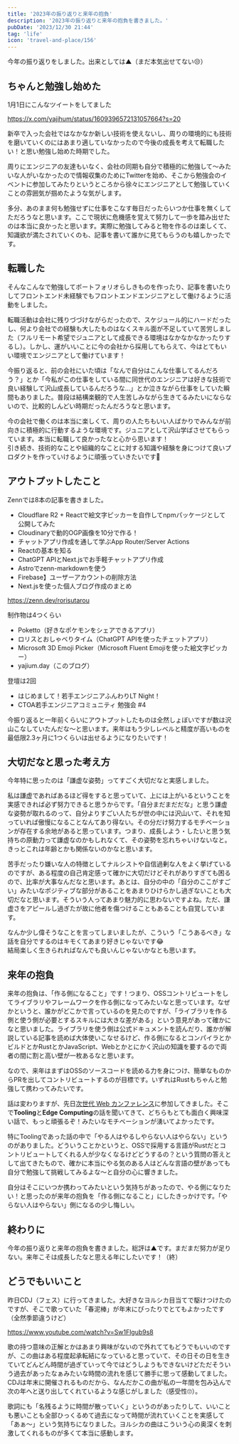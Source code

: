 ```yaml
---
title: '2023年の振り返りと来年の抱負'
description: '2023年の振り返りと来年の抱負を書きました。'
pubDate: '2023/12/30 21:44'
tag: 'life'
icon: 'travel-and-place/156'
---
```


今年の振り返りをしました。出来としては▲（まだ本気出せてない😒）

## ちゃんと勉強し始めた

1月1日にこんなツイートをしてました  

https://x.com/yajihum/status/1609396572131057664?s=20

新卒で入った会社ではなかなか新しい技術を使えないし、周りの環境的にも技術を磨いていくのにはあまり適していなかったので今後の成長を考えて転職したい！と思い勉強し始めた時期でした。  

周りにエンジニアの友達もいなく、会社の同期も自分で積極的に勉強して〜みたいな人がいなかったので情報収集のためにTwitterを始め、そこから勉強会のイベントに参加してみたりというところから徐々にエンジニアとして勉強していくことの雰囲気が掴めたような気がします。  

多分、あのまま何も勉強せずに仕事をこなす毎日だったらいつか仕事を無くしてただろうなと思います。ここで現状に危機感を覚えて努力して一歩を踏み出せたのは本当に良かったと思います。実際に勉強してみると物を作るのは楽しくて、知識欲が満たされていくのも、記事を書いて誰かに見てもらうのも嬉しかったです。

## 転職した

そんなこんなで勉強してポートフォリオらしきものを作ったり、記事を書いたりしてフロントエンド未経験でもフロントエンドエンジニアとして働けるように活動をしました。  

転職活動は会社に残りづづけながらだったので、スケジュール的にハードだったし、何より会社での経験も大したものはなくスキル面が不足していて苦労しました（フルリモート希望でジュニアとして成長できる環境はなかなかなかったりするし）。しかし、運がいいことに今の会社から採用してもらえて、今はとてもいい環境でエンジニアとして働けています！

今振り返ると、前の会社にいた頃は「なんで自分はこんな仕事してるんだろう？」とか「今私がこの仕事をしている間に同世代のエンジニアは好きな技術で良い経験して沢山成長しているんだろうな...」とか泣きながら仕事をしていた瞬間もありました。普段は結構楽観的で人生苦しみながら生きてるみたいにならないので、比較的しんどい時期だったんだろうなと思います。  

今の会社で働くのは本当に楽しくて、周りの人たちもいい人ばかりでみんなが前向きに積極的に行動するような環境です。ジュニアとして沢山学ばさせてもらっています。本当に転職して良かったなと心から思います！  
引き続き、技術的なことや組織的なことに対する知識や経験を身につけて良いプロダクトを作っていけるように頑張っていきたいです👊

## アウトプットしたこと

Zennでは8本の記事を書きました。

- Cloudflare R2 + Reactで絵文字ピッカーを自作してnpmパッケージとして公開してみた
- Cloudinaryで動的OGP画像を10分で作る！
- チャットアプリ作成を通して学ぶApp Router/Server Actions
- Reactの基本を知る
- ChatGPT APIとNext.jsでお手軽チャットアプリ作成
- Astroでzenn-markdownを使う
- Firebase】ユーザーアカウントの削除方法
- Next.jsを使った個人ブログ作成のまとめ

https://zenn.dev/rorisutarou

制作物は4つくらい

- Poketto（好きなポケモンをシェアできるアプリ）
- ロリスとおしゃべりタイム（ChatGPT APIを使ったチェットアプリ）
- Microsoft 3D Emoji Picker（Microsoft Fluent Emojiを使った絵文字ピッカー）
- yajium.day（このブログ）

登壇は2回

- はじめまして！若手エンジニアふんわりLT Night！
- CTOA若手エンジニアコミュニティ 勉強会 #4

今振り返ると一年前くらいにアウトプットしたものは全然しょぼいですが数は沢山こなしていたんだな〜と思います。来年はもう少しレベルと精度が高いものを最低限2.3ヶ月に1つくらいは出せるようになりたいです！


## 大切だなと思った考え方

今年特に思ったのは「謙虚な姿勢」ってすごく大切だなと実感しました。  

私は謙虚であればあるほど得をすると思っていて、上には上がいるということを実感できれば必ず努力できると思うからです。「自分まだまだだな」と思う謙虚な姿勢が取れるのって、自分よりすごい人たちが世の中には沢山いて、それを知っていれば傲慢になることなんてあり得ない。その分だけ努力するモチベーションが存在する余地があると思っています。つまり、成長しよう・したいと思う気持ちの原動力って謙虚なのかもしれなくて、その姿勢を忘れちゃいけないなと。きっとこれは年齢とかも関係ないのかなと思います。  

苦手だったり嫌いな人の特徴としてナルシストや自信過剰な人をよく挙げているのですが、ある程度の自己肯定感って確かに大切だけどそれがありすぎても困るので、比率が大事なんだなと思います。あとは、自分の中の「自分のここがすごい」みたいなポジティブな部分があることをあまりひけらかし過ぎないことも大切だなと思います。そういう人ってあまり魅力的に思わないですよね。ただ、謙虚さをアピールし過ぎたが故に他者を傷つけることもあることも自覚しています。  

なんか少し偉そうなことを言ってしまいましたが、こういう「こうあるべき」な話を自分でするのはキモくてあまり好きじゃないです😂  
結局楽しく生きられればなんでも良いんじゃないかなとも思います。

## 来年の抱負 

来年の抱負は、「作る側になること」です！つまり、OSSコントリビュートをしてライブラリやフレームワークを作る側になってみたいなと思っています。なぜかというと、誰かがどこかで言っているのを見たのですが、「ライブラリを作る側と使う側が必要とするスキルには大きな差がある」という意見があって確かになと思いました。ライブラリを使う側は公式ドキュメントを読んだり、誰かが解説している記事を読めば大体使いこなせるけど、作る側になるとコンパイラとかビルドとかRustとかJavaScript、Webとかとにかく沢山の知識を要するので両者の間に割と高い壁が一枚あるなと思います。  

なので、来年はまずはOSSのソースコードを読める力を身につけ、簡単なものからPRを出してコントリビュートするのが目標です。いずれはRustもちゃんと勉強して携わってみたいです。  

話は変わりますが、先日[次世代 Web カンファレンス](https://nextwebconf.connpass.com/event/300174/)に参加してきました。そこで**Tooling**と**Edge Computing**の話を聞いてきて、どちらもとても面白く興味深い話で、もっと頑張るぞ！みたいなモチベーションが湧いてよかったです。   

特にToolingであった話の中で「やる人はやるしやらない人はやらない」というのがありました。どういうことかというと、OSSで採用する言語がRustだとコントリビュートしてくれる人が少なくなるけどどうするの？という質問の答えとして出てきたもので、確かに本当にやる気のある人はどんな言語の壁があっても自分で勉強して挑戦してみるよな〜と自分の心に響きました。  

自分はそこにいつか携わってみたいという気持ちがあったので、やる側になりたい！と思ったのが来年の抱負を「作る側になること」にしたきっかけです。「やらない人はやらない」側になるの少し悔しい。

## 終わりに

今年の振り返りと来年の抱負を書きました。総評は▲です。まだまだ努力が足りない。来年こそは成長したなと思える年にしたいです！（終）

## どうでもいいこと

昨日CDJ（フェス）に行ってきました。大好きなヨルシカ目当てで駆けつけたのですが、そこで歌っていた「春泥棒」が年末にぴったりでとてもよかったです（全然季節違うけど）  

https://www.youtube.com/watch?v=Sw1Flgub9s8

歌の持つ意味の正解とかはあまり興味がないので外れててもどうでもいいのですが、この曲はある程度起承転結になっていると思っていて、その日その日を生きていてどんどん時間が過ぎていって今ではどうしようもできないけどただそういう過去があったなぁみたいな時間の流れを感じて勝手に思って感動してました。CDJは年末に開催されるものだから、なんだかこの曲が私の一年間を包み込んで次の年へと送り出してくれているような感じがしました（感受性🙄）。  

歌詞にも「名残るように時間が散っていく」というのがあったりして、いいことも悪いことも全部ひっくるめて過去になって時間が流れていくことを実感して「あぁ〜」という気持ちになりました。ヨルシカの曲はこういう心の奥深くを刺激してくれるものが多くて本当に感動します。

